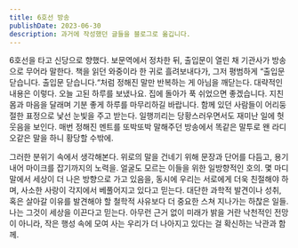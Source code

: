 ```yaml
---
title: 6호선 방송
publishDate: 2023-06-30
description: 과거에 작성했던 글들을 블로그로 옮깁니다.
---
```


6호선을 타고 신당으로 향했다. 보문역에서 정차한 뒤, 출입문이 열린 채 기관사가 방송으로 무어라 말한다. 책을 읽던 와중이라 한 귀로 흘려보내다가, 그저 평범하게 “출입문 닫습니다. 출입문 닫습니다.“처럼 정해진 말만 반복하는 게 아님을 깨닫는다. 대략적인 내용은 이렇다. 오늘 고된 하루를 보냈나요. 집에 돌아가 푹 쉬었으면 좋겠습니다. 지친 몸과 마음을 달래며 기분 좋게 하루를 마무리하길 바랍니다. 함께 있던 사람들이 어리둥절한 표정으로 낯선 눈빛을 주고 받는다. 일행끼리는 당황스러우면서도 재미난 일에 헛웃음을 보인다. 매번 정해진 멘트를 또박또박 말해주던 방송에서 똑같은 말투로 왠 라디오같은 말을 하니 황당할 수밖에.

그러한 분위기 속에서 생각해본다. 위로의 말을 건네기 위해 문장과 단어를 다듬고, 용기내어 마이크를 잡기까지의 노력을. 얼굴도 모르는 이들을 위한 일방향적인 호의. 몇 마디 말에서 세상이 더 나은 방향으로 가고 있음을, 동시에 우리는 서로에게 더욱 친절해야 하며, 사소한 사랑이 각지에서 베풀어지고 있다고 믿는다. 대단한 과학적 발견이나 성취, 혹은 살아갈 이유를 발견해야 할 철학적 사유보다 더 중요한 스쳐 지나가는 하찮은 일들. 나는 그것이 세상을 이끈다고 믿는다. 아무런 근거 없이 미래가 밝을 거란 낙천적인 전망이 아니라, 작은 행성 속에 모여 사는 우리가 더 나아지고 있다는 걸 확신하는 낙관과 함께.
